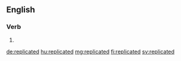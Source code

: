 ==English==

===Verb===
{{head|en|verb form}}

# {{en-past of|replicate}}

[[de:replicated]]
[[hu:replicated]]
[[mg:replicated]]
[[fi:replicated]]
[[sv:replicated]]